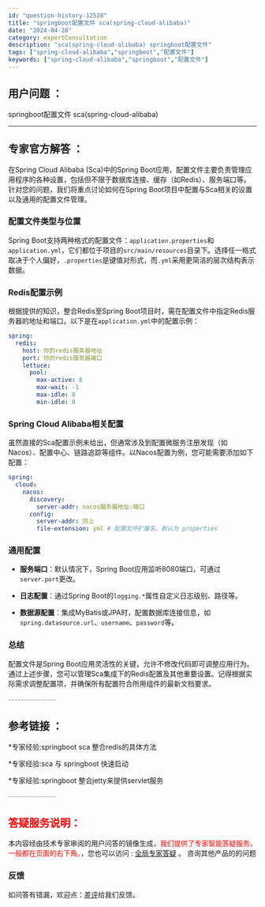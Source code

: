 ```yaml
---
id: "question-history-12528"
title: "springboot配置文件 sca(spring-cloud-alibaba)"
date: "2024-04-28"
category: expertConsultation
description: "sca(spring-cloud-alibaba) springboot配置文件"
tags: ["spring-cloud-alibaba","springboot","配置文件"]
keywords: ["spring-cloud-alibaba","springboot","配置文件"]
---
```


## 用户问题 ： 
 springboot配置文件 sca(spring-cloud-alibaba) 

---------------
## 专家官方解答 ：

在Spring Cloud Alibaba (Sca)中的Spring Boot应用，配置文件主要负责管理应用程序的各种设置，包括但不限于数据库连接、缓存（如Redis）、服务端口等。针对您的问题，我们将重点讨论如何在Spring Boot项目中配置与Sca相关的设置以及通用的配置文件管理。

### 配置文件类型与位置
Spring Boot支持两种格式的配置文件：`application.properties`和`application.yml`，它们都位于项目的`src/main/resources`目录下。选择任一格式取决于个人偏好，`.properties`是键值对形式，而`.yml`采用更简洁的层次结构表示数据。

### Redis配置示例
根据提供的知识，整合Redis至Spring Boot项目时，需在配置文件中指定Redis服务器的地址和端口。以下是在`application.yml`中的配置示例：

```yaml
spring:
  redis:
    host: 你的redis服务器地址
    port: 你的redis服务器端口
    lettuce:
      pool:
        max-active: 8
        max-wait: -1
        max-idle: 8
        min-idle: 0
```

### Spring Cloud Alibaba相关配置
虽然直接的Sca配置示例未给出，但通常涉及到配置微服务注册发现（如Nacos）、配置中心、链路追踪等组件。以Nacos配置为例，您可能需要添加如下配置：

```yaml
spring:
  cloud:
    nacos:
      discovery:
        server-addr: nacos服务器地址:端口
      config:
        server-addr: 同上
        file-extension: yml # 配置文件扩展名，默认为 properties
```

### 通用配置
- **服务端口**：默认情况下，Spring Boot应用监听8080端口，可通过`server.port`更改。

- **日志配置**：通过Spring Boot的`logging.*`属性自定义日志级别、路径等。

- **数据源配置**：集成MyBatis或JPA时，配置数据库连接信息，如`spring.datasource.url`、`username`、`password`等。

### 总结
配置文件是Spring Boot应用灵活性的关键，允许不修改代码即可调整应用行为。通过上述步骤，您可以管理Sca集成下的Redis配置及其他重要设置。记得根据实际需求调整配置项，并确保所有配置符合所用组件的最新文档要求。


<font color="#949494">---------------</font> 


## 参考链接 ：

*专家经验:springboot sca 整合redis的具体方法 
 
 *专家经验:sca 与 springboot 快速启动 
 
 *专家经验:springboot 整合jetty来提供servlet服务 


 <font color="#949494">---------------</font> 
 


## <font color="#FF0000">答疑服务说明：</font> 

本内容经由技术专家审阅的用户问答的镜像生成，<font color="#FF0000">我们提供了专家智能答疑服务，一般都在页面的右下角。</font>，您也可以访问 : [全局专家答疑](https://opensource.alibaba.com/chatBot) 。 咨询其他产品的的问题

### 反馈
如问答有错漏，欢迎点：[差评](https://ai.nacos.io/user/feedbackByEnhancerGradePOJOID?enhancerGradePOJOId=12621)给我们反馈。
